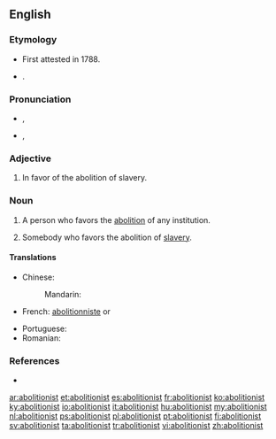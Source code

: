 ==English==

===Etymology===
* First attested in 1788.
* {{suffix|abolition|ist}}.

===Pronunciation===
* {{a|UK}} {{IPA|/ˈæ.bə.lɪʃn̩.ɪst/}}, {{X-SAMPA|1=/"{.b@.lISn=.Ist/}}
* {{a|US}} {{IPA|/ˈæ.bə.lɪʃn̩.ɪst/|/ˈæ.bə.lɪʃn̩.əst/}}, {{X-SAMPA|/{'b@lI"S@n@st/}}

===Adjective===
{{en-adj}}

# {{historical}} In favor of the abolition of slavery.

===Noun===
{{en-noun}}

# A person who favors the [[abolition]] of any institution.
# {{historical|US}} Somebody who favors the abolition of [[slavery]].

====Translations====
{{trans-top|person who favors the abolition}}
* Chinese:
*: Mandarin: {{t|zh|廢除主義者|sc=Hani}}
* French: [[abolitionniste]] {{m}} or {{f}}
{{trans-mid}}
* Portuguese: {{t+|pt|abolicionista}}
* Romanian: {{t-|ro|aboliționist}}
{{trans-bottom}}

===References===
* {{R:Webster 1913}}

[[ar:abolitionist]]
[[et:abolitionist]]
[[es:abolitionist]]
[[fr:abolitionist]]
[[ko:abolitionist]]
[[ky:abolitionist]]
[[io:abolitionist]]
[[it:abolitionist]]
[[hu:abolitionist]]
[[my:abolitionist]]
[[nl:abolitionist]]
[[ps:abolitionist]]
[[pl:abolitionist]]
[[pt:abolitionist]]
[[fi:abolitionist]]
[[sv:abolitionist]]
[[ta:abolitionist]]
[[tr:abolitionist]]
[[vi:abolitionist]]
[[zh:abolitionist]]